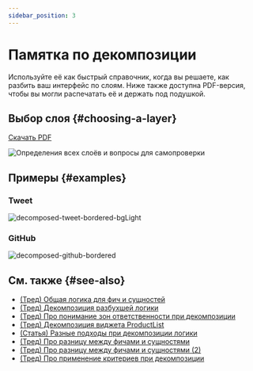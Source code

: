 ```yaml
---
sidebar_position: 3
---
```


# Памятка по декомпозиции

Используйте её как быстрый справочник, когда вы решаете, как разбить ваш интерфейс по слоям. Ниже также доступна PDF-версия, чтобы вы могли распечатать её и держать под подушкой.

## Выбор слоя {#choosing-a-layer}

[Скачать PDF](/files/choosing-a-layer-ru.pdf)

![Определения всех слоёв и вопросы для самопроверки](/img/choosing-a-layer-ru.jpg)

## Примеры {#examples}

### Tweet

![decomposed-tweet-bordered-bgLight](/img/decompose-twitter.png)

### GitHub

![decomposed-github-bordered](/img/decompose-github.jpg)

## См. также {#see-also}
- [(Тред) Общая логика для фич и сущностей](https://t.me/feature_sliced/4262)
- [(Тред) Декомпозиция разбухшей логики](https://t.me/feature_sliced/4210)
- [(Тред) Про понимание зон ответственности при декомпозиции](https://t.me/feature_sliced/4088)
- [(Тред) Декомпозиция виджета ProductList](https://t.me/feature_sliced/3828)
- [(Статья) Разные подходы при декомпозиции логики](https://www.pluralsight.com/guides/how-to-organize-your-react-+-redux-codebase)
- [(Тред) Про разницу между фичами и сущностями](https://t.me/feature_sliced/3776)
- [(Тред) Про разницу между фичами и сущностями (2)](https://t.me/feature_sliced/3248)
- [(Тред) Про применение критериев при декомпозиции](https://t.me/feature_sliced/3833)

